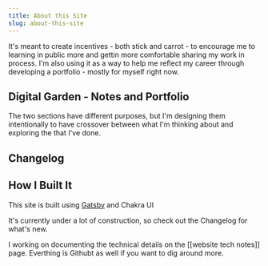 ```yaml
---
title: About this Site
slug: about-this-site
---
```


It's meant to create incentives - both stick and carrot - to encourage me to learning in public more and gettin more comfortable sharing my work in process. I'm also using it as a way to help me reflect my career through developing a portfolio - mostly for myself right now.

## Digital Garden - Notes and Portfolio

The two sections have different purposes, but I'm designing them intentionally to have crossover between what I'm thinking about and exploring the that I've done.

## Changelog

## How I Built It

This site is built using [Gatsby](https://www.gatsbyjs.com/) and Chakra UI

It's currently under a lot of construction, so check out the <Link href="/changelog">Changelog</Link> for what's new.

I working on documenting the technical details on the [[website tech notes]] page. Everthing is Githubt as well if you want to dig around more.
